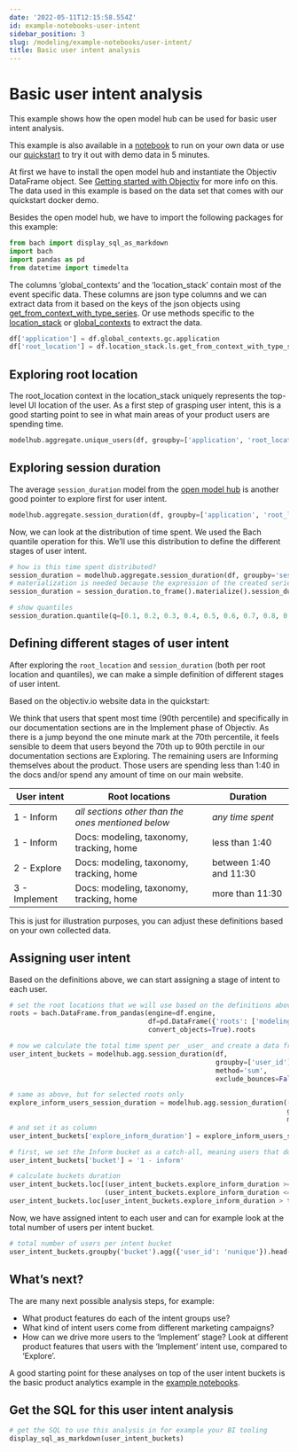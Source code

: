 ```yaml
---
date: '2022-05-11T12:15:58.554Z'
id: example-notebooks-user-intent
sidebar_position: 3
slug: /modeling/example-notebooks/user-intent/
title: Basic user intent analysis
---
```


# Basic user intent analysis

This example shows how the open model hub can be used for basic user intent analysis.

This example is also available in a [notebook](https://github.com/objectiv/objectiv-analytics/blob/main/notebooks/basic-user-intent.ipynb)
to run on your own data or use our
[quickstart](https://objectiv.io/docs/home/quickstart-guide/) to try it out with demo data in 5 minutes.

At first we have to install the open model hub and instantiate the Objectiv DataFrame object. See
[Getting started with Objectiv](/modeling/example-notebooks/index.mdx) for more info on this. The data used in this example is
based on the data set that comes with our quickstart docker demo.

Besides the open model hub, we have to import the following packages for this example:

```python
from bach import display_sql_as_markdown
import bach
import pandas as pd
from datetime import timedelta
```

The columns ‘global_contexts’ and the ‘location_stack’ contain most of the event specific data. These columns
are json type columns and we can extract data from it based on the keys of the json objects using
[get_from_context_with_type_series](/modeling/open-model-hub/api-reference/SeriesLocationStack/modelhub.SeriesLocationStack.objectiv.mdx). Or use methods
specific to the [location_stack](/modeling/example-notebooks/open-taxonomy.mdx) or [global_contexts](/modeling/example-notebooks/open-taxonomy.mdx) to
extract the data.

```python
df['application'] = df.global_contexts.gc.application
df['root_location'] = df.location_stack.ls.get_from_context_with_type_series(type='RootLocationContext', key='id')
```

## Exploring root location

The root_location context in the location_stack uniquely represents the top-level UI location of the user. As a first step of grasping user intent, this is a good starting point to see in what main areas of your product users are spending time.

```python
modelhub.aggregate.unique_users(df, groupby=['application', 'root_location']).head(10)
```

## Exploring session duration

The average `session_duration` model from the [open model hub](/docs/modeling/) is another good pointer to explore first for user intent.

```python
modelhub.aggregate.session_duration(df, groupby=['application', 'root_location']).sort_index().head()
```

Now, we can look at the distribution of time spent. We used the Bach quantile operation for this. We’ll use this distribution to define the different stages of user intent.

```python
# how is this time spent distributed?
session_duration = modelhub.aggregate.session_duration(df, groupby='session_id')
# materialization is needed because the expression of the created series contains aggregated data, and it is not allowed to aggregate that.
session_duration = session_duration.to_frame().materialize().session_duration

# show quantiles
session_duration.quantile(q=[0.1, 0.2, 0.3, 0.4, 0.5, 0.6, 0.7, 0.8, 0.9]).head(10)
```

## Defining different stages of user intent

After exploring the `root_location` and `session_duration` (both per root location and quantiles), we can make a simple definition of different stages of user intent.

Based on the objectiv.io website data in the quickstart:

We think that users that spent most time (90th percentile) and specifically in our documentation sections are in the Implement phase of Objectiv. As there is a jump beyond the one minute mark at the 70th percentile, it feels sensible to deem that users beyond the 70th up to 90th perctile in our documentation sections are Exploring. The remaining users are Informing themselves about the product. Those users are spending less than 1:40 in the docs and/or spend any amount of time on our main website.

| User intent                                       | Root locations                                                                                                                                                                                     | Duration  |
| ------------------------------------------------- | -------------------------------------------------------------------------------------------------------------------------------------------------------------------------------------------------- | -------- |
| 1 - Inform                                        | *all sections other than the ones mentioned below*                                                                                                                                                   | *any time spent*  |
| 1 - Inform                                        | Docs: modeling, taxonomy, tracking, home                                                                                                                                                           | less than 1:40  |
| 2 - Explore                                       | Docs: modeling, taxonomy, tracking, home                                                                                                                                                           | between 1:40 and 11:30  |
| 3 - Implement                                     | Docs: modeling, taxonomy, tracking, home                                                                                                                                                           | more than 11:30         |

This is just for illustration purposes, you can adjust these definitions based on your own collected data.

## Assigning user intent

Based on the definitions above, we can start assigning a stage of intent to each user.

```python
# set the root locations that we will use based on the definitions above
roots = bach.DataFrame.from_pandas(engine=df.engine,
                                   df=pd.DataFrame({'roots': ['modeling', 'taxonomy', 'tracking', 'home', 'docs']}),
                                   convert_objects=True).roots

# now we calculate the total time spent per _user_ and create a data frame from it
user_intent_buckets = modelhub.agg.session_duration(df,
                                                    groupby=['user_id'],
                                                    method='sum',
                                                    exclude_bounces=False).to_frame()

# same as above, but for selected roots only
explore_inform_users_session_duration = modelhub.agg.session_duration((df[(df.root_location.isin(roots)) & (df.application=='objectiv-docs')]),
                                                                      groupby='user_id',
                                                                      method='sum')
# and set it as column
user_intent_buckets['explore_inform_duration'] = explore_inform_users_session_duration

# first, we set the Inform bucket as a catch-all, meaning users that do not fall into Explore and Implement will be defined as Inform
user_intent_buckets['bucket'] = '1 - inform'

# calculate buckets duration
user_intent_buckets.loc[(user_intent_buckets.explore_inform_duration >= timedelta(0, 100)) &
                        (user_intent_buckets.explore_inform_duration <= timedelta(0, 690)), 'bucket'] = '2 - explore'
user_intent_buckets.loc[user_intent_buckets.explore_inform_duration > timedelta(0, 690), 'bucket'] = '3 - implement'
```

Now, we have assigned intent to each user and can for example look at the total number of users per intent bucket.

```python
# total number of users per intent bucket
user_intent_buckets.groupby('bucket').agg({'user_id': 'nunique'}).head()
```

## What’s next?

The are many next possible analysis steps, for example:

* What product features do each of the intent groups use?
* What kind of intent users come from different marketing campaigns?
* How can we drive more users to the ‘Implement’ stage? Look at different product features that users with the ‘Implement’ intent use, compared to ‘Explore’.

A good starting point for these analyses on top of the user intent buckets is the basic product analytics example in the [example notebooks](/modeling/example-notebooks/index.mdx).

## Get the SQL for this user intent analysis

```python
# get the SQL to use this analysis in for example your BI tooling
display_sql_as_markdown(user_intent_buckets)
```
